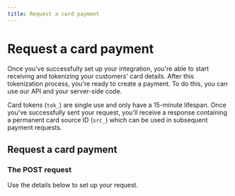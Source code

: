 ```yaml
---
title: Request a card payment
---
```



# Request a card payment

Once you've successfully set up your integration, you're able to start receiving and tokenizing your customers' card details. After this tokenization process, you're ready to create a payment. To do this, you can use our API and your server-side code.

<Information type="tip">
	Card tokens (<code>tok_</code>) are single use and only have a 15-minute lifespan. Once you've successfully sent your
	request, you'll receive a response containing a permanent card source ID (<code>src_</code>) which can be used in
	subsequent payment requests.
</Information>

## Request a card payment

### The POST request

Use the details below to set up your request.
